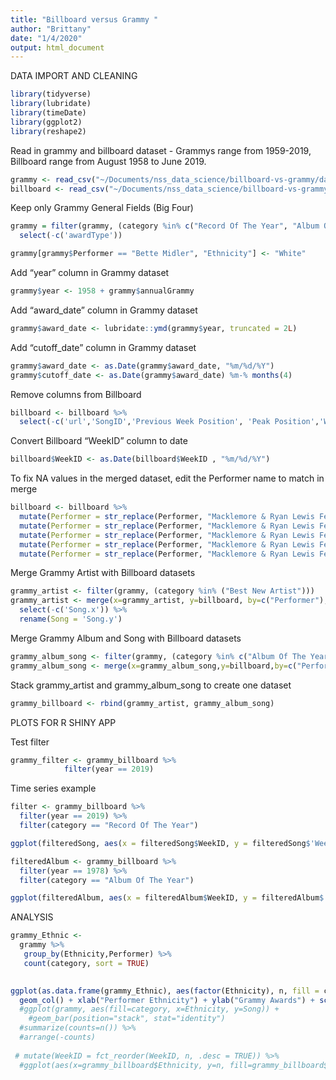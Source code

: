 ```yaml
---
title: "Billboard versus Grammy "
author: "Brittany"
date: "1/4/2020"
output: html_document 
---    
```


DATA IMPORT AND CLEANING

```r
library(tidyverse)
library(lubridate)
library(timeDate)
library(ggplot2)
library(reshape2)
```


Read in grammy and billboard dataset - Grammys range from 1959-2019, Billboard range from August 1958 to June 2019. 
```r
grammy <- read_csv("~/Documents/nss_data_science/billboard-vs-grammy/data/grammy_wins.csv")
billboard <- read_csv("~/Documents/nss_data_science/billboard-vs-grammy/data/billboard.csv")
```
Keep only Grammy General Fields (Big Four)
```r
grammy = filter(grammy, (category %in% c("Record Of The Year", "Album Of The Year","Song Of The Year","Best New Artist")))  %>%
  select(-c('awardType'))
```

```r
grammy[grammy$Performer == "Bette Midler", "Ethnicity"] <- "White"                   
```

Add "year" column in Grammy dataset
```r
grammy$year <- 1958 + grammy$annualGrammy
```

Add "award_date" column in Grammy dataset
```r
grammy$award_date <- lubridate::ymd(grammy$year, truncated = 2L)
```

Add "cutoff_date" column in Grammy dataset
```r
grammy$award_date <- as.Date(grammy$award_date, "%m/%d/%Y")
grammy$cutoff_date <- as.Date(grammy$award_date) %m-% months(4)
```

Remove columns from Billboard
```r
billboard <- billboard %>% 
  select(-c('url','SongID','Previous Week Position', 'Peak Position','Weeks on Chart'))
```

Convert Billboard "WeekID" column to date
```r
billboard$WeekID <- as.Date(billboard$WeekID , "%m/%d/%Y")
```

To fix NA values in the merged dataset, edit the Performer name to match in merge
```r
billboard <- billboard %>%
  mutate(Performer = str_replace(Performer, "Macklemore & Ryan Lewis Featuring Eric Nally, Melle Mel, Kool Moe Dee & Grandmaster Caz","Macklemore & Ryan Lewis")) %>% 
  mutate(Performer = str_replace(Performer, "Macklemore & Ryan Lewis Featuring Mary Lambert","Macklemore & Ryan Lewis")) %>%
  mutate(Performer = str_replace(Performer, "Macklemore & Ryan Lewis Featuring Ray Dalton", "Macklemore & Ryan Lewis")) %>%
  mutate(Performer = str_replace(Performer, "Macklemore & Ryan Lewis Featuring ScHoolboy Q & Hollis", "Macklemore & Ryan Lewis")) %>%
  mutate(Performer = str_replace(Performer, "Macklemore & Ryan Lewis Featuring Wanz", "Macklemore & Ryan Lewis"))
```

Merge Grammy Artist with Billboard datasets
```r
grammy_artist <- filter(grammy, (category %in% ("Best New Artist")))
grammy_artist <- merge(x=grammy_artist, y=billboard, by=c("Performer"), all.x=TRUE) %>%
  select(-c('Song.x')) %>%
  rename(Song = 'Song.y')
```

Merge Grammy Album and Song with Billboard datasets
```r
grammy_album_song <- filter(grammy, (category %in% c("Album Of The Year","Record Of The Year","Song Of The Year")))
grammy_album_song <- merge(x=grammy_album_song,y=billboard,by=c("Performer","Song"), all.x=TRUE)
```

Stack grammy_artist and grammy_album_song to create one dataset
```r
grammy_billboard <- rbind(grammy_artist, grammy_album_song)
```

PLOTS FOR R SHINY APP

Test filter
```r
grammy_filter <- grammy_billboard %>%
            filter(year == 2019)
```


Time series example
```r
filter <- grammy_billboard %>%
  filter(year == 2019) %>%
  filter(category == "Record Of The Year")
```

```r
ggplot(filteredSong, aes(x = filteredSong$WeekID, y = filteredSong$'Week Position')) + geom_point(aes(color = filteredSong$Song)) + geom_vline(aes(xintercept=(filteredSong$award_date[1])),linetype=8, colour="black") + geom_vline(aes(xintercept=(filteredSong$cutoff_date[1])),linetype=5, colour="red") + xlab("WeekID") + ylab("Week Position") + scale_color_discrete(name = "Song") + scale_y_reverse() + scale_x_date(breaks=pretty(as.Date(filteredSong$WeekID, "%m-%Y")))
```


```r
filteredAlbum <- grammy_billboard %>%
  filter(year == 1978) %>%
  filter(category == "Album Of The Year")
```

```r
ggplot(filteredAlbum, aes(x = filteredAlbum$WeekID, y = filteredAlbum$'Week Position')) + geom_point(aes(color = filteredAlbum$Song)) + geom_vline(aes(xintercept=(filteredAlbum$award_date[1])),linetype=8, colour="black") + geom_vline(aes(xintercept=(filteredAlbum$cutoff_date[1])),linetype=5, colour="red") + xlab("WeekID") + ylab("Week Position") + scale_color_discrete(name = "Song") + scale_y_reverse() + scale_x_date(breaks=pretty(as.Date(filteredAlbum$WeekID, "%m-%Y")))
```


ANALYSIS
```r

grammy_Ethnic <- 
  grammy %>%
   group_by(Ethnicity,Performer) %>%
   count(category, sort = TRUE)
  

ggplot(as.data.frame(grammy_Ethnic), aes(factor(Ethnicity), n, fill = category)) +     
  geom_col() + xlab("Performer Ethnicity") + ylab("Grammy Awards") + scale_fill_discrete(name = "Award Category")
  #ggplot(grammy, aes(fill=category, x=Ethnicity, y=Song)) + 
    #geom_bar(position="stack", stat="identity")
  #summarize(counts=n()) %>%
  #arrange(-counts)
  
 # mutate(WeekID = fct_reorder(WeekID, n, .desc = TRUE)) %>%
  #ggplot(aes(x=grammy_billboard$Ethnicity, y=n, fill=grammy_billboard$category)) + geom_bar(stat="identity")
```
